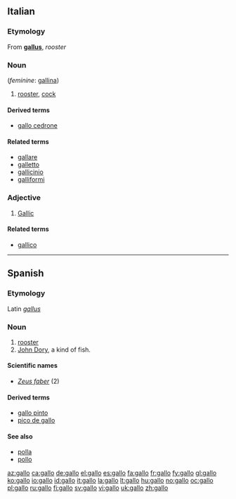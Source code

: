 {{also|Gallo}}
==Italian==

===Etymology===
From {{etyl|la}} '''[[gallus]]''', ''rooster''

===Noun===
{{it-noun|gall|m|o|i}} (''feminine'': [[gallina]])

# [[rooster]], [[cock]]

====Derived terms====
* [[gallo cedrone]]

====Related terms====
* [[gallare]]
* [[galletto]]
* [[gallicinio]]
* [[galliformi]]

===Adjective===
{{it-adj|gall}}

# [[Gallic]]

====Related terms====
* [[gallico]]

----

==Spanish==

===Etymology===
Latin ''[[gallus]]''

===Noun===
{{es-noun-mf|f=gallina}}

# [[rooster]]
# [[John Dory]], a kind of fish.

====Scientific names====
* ''[[Zeus faber]]'' (2)

====Derived terms====
* [[gallo pinto]] {{m}}
* [[pico de gallo]] {{m}}

====See also====
* [[polla]] {{f}}
* [[pollo]] {{m}}

[[az:gallo]]
[[ca:gallo]]
[[de:gallo]]
[[el:gallo]]
[[es:gallo]]
[[fa:gallo]]
[[fr:gallo]]
[[fy:gallo]]
[[gl:gallo]]
[[ko:gallo]]
[[io:gallo]]
[[id:gallo]]
[[it:gallo]]
[[la:gallo]]
[[lt:gallo]]
[[hu:gallo]]
[[no:gallo]]
[[oc:gallo]]
[[pl:gallo]]
[[ru:gallo]]
[[fi:gallo]]
[[sv:gallo]]
[[vi:gallo]]
[[uk:gallo]]
[[zh:gallo]]